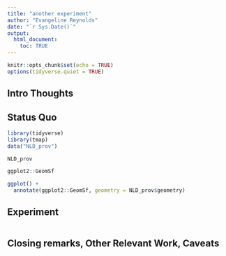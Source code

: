 ```yaml
---
title: "another experiment"
author: "Evangeline Reynolds"
date: "`r Sys.Date()`"
output: 
  html_document:
    toc: TRUE
---
```


```r
knitr::opts_chunk$set(echo = TRUE)
options(tidyverse.quiet = TRUE)
```




## Intro Thoughts


## Status Quo

```r
library(tidyverse)
library(tmap)
data("NLD_prov")

NLD_prov 

ggplot2::GeomSf

ggplot() + 
  annotate(ggplot2::GeomSf, geometry = NLD_prov$geometry)
```

## Experiment

```r

```



## Closing remarks, Other Relevant Work, Caveats
